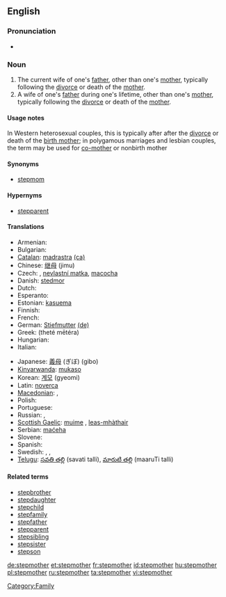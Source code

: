 ==English==

===Pronunciation===
* {{hyphenation|step|moth|er}}

===Noun===
{{en-noun}}

# The current wife of one's [[father]], other than one's [[mother]], typically following the [[divorce]] or death of the [[mother]].
# A wife of one's [[father]] during one's lifetime, other than one's [[mother]], typically following the [[divorce]] or death of the [[mother]].

====Usage notes====
In Western heterosexual couples, this is typically after after the [[divorce]] or death of the [[birth mother]]; in polygamous marriages and lesbian couples, the term may be used for [[co-mother]] or nonbirth mother

====Synonyms====
* [[stepmom]]

====Hypernyms====
* [[stepparent]]

====Translations====
{{trans-top|wife of one's biological father, not one's biological mother}}
* Armenian: {{t-|hy|խորթ մայր|tr=xort' mayr|sc=Armn|xs=Armenian}}
* Bulgarian: {{t+|bg|мащеха|f|tr=mashshekha|sc=Cyrl}}
* [[Catalan]]: [[madrastra]] {{f}} [[:ca:madrastra|(ca)]]
* Chinese: [[继母]] (jimu)
* Czech: {{t-|cs|macecha|f}}, [[nevlastní matka]], [[macocha]]
* Danish: [[stedmor]]
* Dutch: {{t+|nl|stiefmoeder|f}}
* Esperanto: {{t-|eo|duonpatrino|xs=Esperanto}}
* Estonian: [[kasuema]]
* Finnish: {{t-|fi|äitipuoli}}
* French: {{t+|fr|belle-mère|f}}
* German: [[Stiefmutter]] {{f}} [[:de:Stiefmutter|(de)]]
* Greek: {{t|el|θετή μητέρα|sc=Grek}} (theté mētéra)
* Hungarian: {{t+|hu|mostohaanya}}
* Italian: {{t-|it|matrigna|f}}
{{trans-mid}}
* Japanese: [[義母]] (ぎぼ) (gibo)
* [[Kinyarwanda]]: [[mukaso]]
* Korean: [[계모]] (gyeomi)
* Latin: [[noverca]] {{f}}
* [[Macedonian]]: {{t|mk|маќеа|f|tr=máḱea|sc=Cyrl|xs=Macedonian}},  {{t|mk|помајка|f|tr=pómajka|sc=Cyrl|xs=Macedonian}}
* Polish: {{t+|pl|macocha|f}}
* Portuguese: {{t+|pt|madrasta|f}}
* Russian: {{t+|ru|мачеха|tr=machekha|sc=Cyrl}},  {{t|ru|приёмная мать|f|tr=prijómnaja mat'|sc=Cyrl}}
* [[Scottish Gaelic]]: [[muime]] {{f}}, [[leas-mhàthair]] {{f}}
* Serbian: [[maćeha]] {{f}}
* Slovene: {{t+|sl|mačeha|f}}
* Spanish: {{t-|es|madrastra|f}}
* Swedish: {{t-|sv|fostermor|c}},  {{t|sv|styvmor|c}},  {{qualifier|colloquial}} {{t|sv|plastmamma|c}}
* [[Telugu]]: [[సవతి తల్లి]] (savati talli),  [[మారుటి తల్లి]] (maaruTi talli)
{{trans-bottom}}

====Related terms====
* [[stepbrother]]
* [[stepdaughter]]
* [[stepchild]]
* [[stepfamily]]
* [[stepfather]]
* [[stepparent]]
* [[stepsibling]]
* [[stepsister]]
* [[stepson]]

[[Category:Family]]

[[de:stepmother]]
[[et:stepmother]]
[[fr:stepmother]]
[[id:stepmother]]
[[hu:stepmother]]
[[pl:stepmother]]
[[ru:stepmother]]
[[ta:stepmother]]
[[vi:stepmother]]